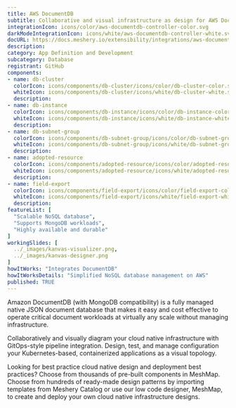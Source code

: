 ```yaml
---
title: AWS DocumentDB
subtitle: Collaborative and visual infrastructure as design for AWS DocumentDB
integrationIcon: icons/color/aws-documentdb-controller-color.svg
darkModeIntegrationIcon: icons/white/aws-documentdb-controller-white.svg
docURL: https://docs.meshery.io/extensibility/integrations/aws-documentdb-controller
description: 
category: App Definition and Development
subcategory: Database
registrant: GitHub
components: 
- name: db-cluster
  colorIcon: icons/components/db-cluster/icons/color/db-cluster-color.svg
  whiteIcon: icons/components/db-cluster/icons/white/db-cluster-white.svg
  description: 
- name: db-instance
  colorIcon: icons/components/db-instance/icons/color/db-instance-color.svg
  whiteIcon: icons/components/db-instance/icons/white/db-instance-white.svg
  description: 
- name: db-subnet-group
  colorIcon: icons/components/db-subnet-group/icons/color/db-subnet-group-color.svg
  whiteIcon: icons/components/db-subnet-group/icons/white/db-subnet-group-white.svg
  description: 
- name: adopted-resource
  colorIcon: icons/components/adopted-resource/icons/color/adopted-resource-color.svg
  whiteIcon: icons/components/adopted-resource/icons/white/adopted-resource-white.svg
  description: 
- name: field-export
  colorIcon: icons/components/field-export/icons/color/field-export-color.svg
  whiteIcon: icons/components/field-export/icons/white/field-export-white.svg
  description: 
featureList: [
  "Scalable NoSQL database",
  "Supports MongoDB workloads",
  "Highly available and durable"
]
workingSlides: [
  ../_images/kanvas-visualizer.png,
  ../_images/kanvas-designer.png
]
howItWorks: "Integrates DocumentDB"
howItWorksDetails: "Simplified NoSQL database management on AWS"
published: TRUE
---
```

<p>
Amazon DocumentDB (with MongoDB compatibility) is a fully managed native JSON document database that makes it easy and cost effective to operate critical document workloads at virtually any scale without managing infrastructure.
</p>
<p>
    Collaboratively and visually diagram your cloud native infrastructure with GitOps-style pipeline integration. Design, test, and manage configuration your Kubernetes-based, containerized applications as a visual topology.
</p>
<p>
    Looking for best practice cloud native design and deployment best practices? Choose from thousands of pre-built components in MeshMap. Choose from hundreds of ready-made design patterns by importing templates from Meshery Catalog or use our low code designer, MeshMap, to create and deploy your own cloud native infrastructure designs.
</p>
